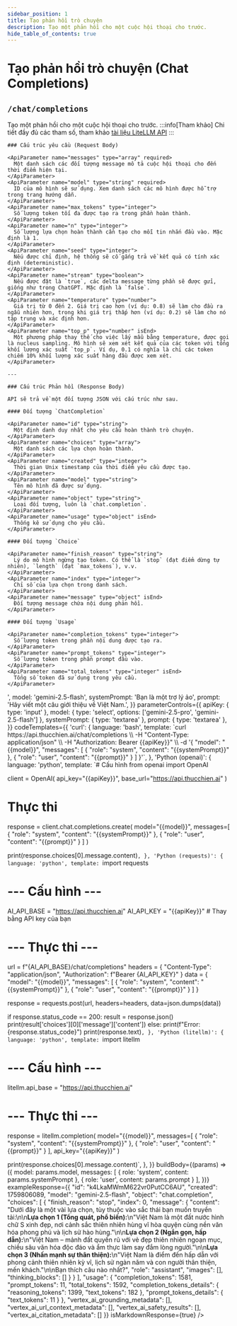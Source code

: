 ```yaml
---
sidebar_position: 1
title: Tạo phản hồi trò chuyện
description: Tạo một phản hồi cho một cuộc hội thoại cho trước.
hide_table_of_contents: true
---
```



# Tạo phản hồi trò chuyện (Chat Completions)

## <Badge method="POST" /> `/chat/completions`

Tạo một phản hồi cho một cuộc hội thoại cho trước.
<ApiReferenceLayout>
  <LeftColumn>
  :::info[Tham khảo]
  Chi tiết đầy đủ các tham số, tham khảo [tài liệu LiteLLM API](https://docs.litellm.ai/docs/completion)
  :::

    ### Cấu trúc yêu cầu (Request Body)

    <ApiParameter name="messages" type="array" required>
      Một danh sách các đối tượng message mô tả cuộc hội thoại cho đến thời điểm hiện tại.
    </ApiParameter>
    <ApiParameter name="model" type="string" required>
      ID của mô hình sẽ sử dụng. Xem danh sách các mô hình được hỗ trợ trong trang hướng dẫn.
    </ApiParameter>
    <ApiParameter name="max_tokens" type="integer">
      Số lượng token tối đa được tạo ra trong phần hoàn thành.
    </ApiParameter>
    <ApiParameter name="n" type="integer">
      Số lượng lựa chọn hoàn thành cần tạo cho mỗi tin nhắn đầu vào. Mặc định là 1.
    </ApiParameter>
    <ApiParameter name="seed" type="integer">
      Nếu được chỉ định, hệ thống sẽ cố gắng trả về kết quả có tính xác định (deterministic).
    </ApiParameter>
    <ApiParameter name="stream" type="boolean">
      Nếu được đặt là `true`, các delta message từng phần sẽ được gửi, giống như trong ChatGPT. Mặc định là `false`.
    </ApiParameter>
    <ApiParameter name="temperature" type="number">
      Giá trị từ 0 đến 2. Giá trị cao hơn (ví dụ: 0.8) sẽ làm cho đầu ra ngẫu nhiên hơn, trong khi giá trị thấp hơn (ví dụ: 0.2) sẽ làm cho nó tập trung và xác định hơn.
    </ApiParameter>
    <ApiParameter name="top_p" type="number" isEnd>
      Một phương pháp thay thế cho việc lấy mẫu bằng temperature, được gọi là nucleus sampling. Mô hình sẽ xem xét kết quả của các token với tổng khối lượng xác suất `top_p`. Ví dụ, 0.1 có nghĩa là chỉ các token chiếm 10% khối lượng xác suất hàng đầu được xem xét.
    </ApiParameter>

    ---

    ### Cấu trúc Phản hồi (Response Body)

    API sẽ trả về một đối tượng JSON với cấu trúc như sau.

    #### Đối tượng `ChatCompletion`

    <ApiParameter name="id" type="string">
      Một định danh duy nhất cho yêu cầu hoàn thành trò chuyện.
    </ApiParameter>
    <ApiParameter name="choices" type="array">
      Một danh sách các lựa chọn hoàn thành.
    </ApiParameter>
    <ApiParameter name="created" type="integer">
      Thời gian Unix timestamp của thời điểm yêu cầu được tạo.
    </ApiParameter>
    <ApiParameter name="model" type="string">
      Tên mô hình đã được sử dụng.
    </ApiParameter>
    <ApiParameter name="object" type="string">
      Loại đối tượng, luôn là `chat.completion`.
    </ApiParameter>
    <ApiParameter name="usage" type="object" isEnd>
      Thống kê sử dụng cho yêu cầu.
    </ApiParameter>

    #### Đối tượng `Choice`

    <ApiParameter name="finish_reason" type="string">
      Lý do mô hình ngừng tạo token. Có thể là `stop` (đạt điểm dừng tự nhiên), `length` (đạt `max_tokens`), v.v.
    </ApiParameter>
    <ApiParameter name="index" type="integer">
      Chỉ số của lựa chọn trong danh sách.
    </ApiParameter>
    <ApiParameter name="message" type="object" isEnd>
      Đối tượng message chứa nội dung phản hồi.
    </ApiParameter>

    #### Đối tượng `Usage`

    <ApiParameter name="completion_tokens" type="integer">
      Số lượng token trong phần nội dung được tạo ra.
    </ApiParameter>
    <ApiParameter name="prompt_tokens" type="integer">
      Số lượng token trong phần prompt đầu vào.
    </ApiParameter>
    <ApiParameter name="total_tokens" type="integer" isEnd>
      Tổng số token đã sử dụng trong yêu cầu.
    </ApiParameter>
  </LeftColumn>
  <RightColumn>
    <InteractiveApiRequest
  apiUrl="https://api.thucchien.ai/chat/completions"
  initialParameters={{
    apiKey: '<your_api_key>',
    model: 'gemini-2.5-flash',
    systemPrompt: 'Bạn là một trợ lý ảo',
    prompt: 'Hãy viết một câu giới thiệu về Việt Nam.',
  }}
  parameterControls={{
    apiKey: { type: 'input' },
    model: { type: 'select', options: ['gemini-2.5-pro', 'gemini-2.5-flash'] },
    systemPrompt: { type: 'textarea' },
    prompt: { type: 'textarea' },
  }}
  codeTemplates={{
    'curl': {
      language: 'bash',
      template: `curl https://api.thucchien.ai/chat/completions \\
  -H "Content-Type: application/json" \\
  -H "Authorization: Bearer {{apiKey}}" \\
  -d '{
    "model": "{{model}}",
    "messages": [
      {
        "role": "system",
        "content": "{{systemPrompt}}"
      },
      {
        "role": "user",
        "content": "{{prompt}}"
      }
    ]
  }'`,
    },
    'Python (openai)': {
      language: 'python',
      template: `# Cấu hình
from openai import OpenAI

client = OpenAI(
    api_key="{{apiKey}}",
    base_url="https://api.thucchien.ai"
)

# Thực thi
response = client.chat.completions.create(
    model="{{model}}",
    messages=[
        {
            "role": "system",
            "content": "{{systemPrompt}}"
        },
        {
            "role": "user",
            "content": "{{prompt}}"
        }
    ]
)

print(response.choices[0].message.content)`,
    },
    'Python (requests)': {
      language: 'python',
      template: `import requests

# --- Cấu hình ---
AI_API_BASE = "https://api.thucchien.ai"
AI_API_KEY = "{{apiKey}}" # Thay bằng API key của bạn

# --- Thực thi ---
url = f"{AI_API_BASE}/chat/completions"
headers = {
    "Content-Type": "application/json",
    "Authorization": f"Bearer {AI_API_KEY}"
}
data = {
    "model": "{{model}}",
    "messages": [
        {
            "role": "system",
            "content": "{{systemPrompt}}"
        },
        {
            "role": "user",
            "content": "{{prompt}}"
        }
    ]
}

response = requests.post(url, headers=headers, data=json.dumps(data))

if response.status_code == 200:
    result = response.json()
    print(result['choices'][0]['message']['content'])
else:
    print(f"Error: {response.status_code}")
    print(response.text)`,
    },
    'Python (litellm)': {
      language: 'python',
      template: `import litellm

# --- Cấu hình ---
litellm.api_base = "https://api.thucchien.ai"

# --- Thực thi ---
response = litellm.completion(
    model="{{model}}",
    messages=[
        {
            "role": "system",
            "content": "{{systemPrompt}}"
        },
        {
            "role": "user",
            "content": "{{prompt}}"
        }
    ],
    api_key="{{apiKey}}"
)

print(response.choices[0].message.content)`,
    },
  }}
  buildBody={(params) => ({
    model: params.model,
    messages: [
      { role: 'system', content: params.systemPrompt },
      { role: 'user', content: params.prompt }
    ],
  })}
  exampleResponse={{
    "id": "k4LkaMWmM622vr0PutCC6AU",
    "created": 1759806089,
    "model": "gemini-2.5-flash",
    "object": "chat.completion",
    "choices": [
      {
        "finish_reason": "stop",
        "index": 0,
        "message": {
          "content": "Dưới đây là một vài lựa chọn, tùy thuộc vào sắc thái bạn muốn truyền tải:\n\n**Lựa chọn 1 (Tổng quát, phổ biến):**\n\"Việt Nam là một đất nước hình chữ S xinh đẹp, nơi cảnh sắc thiên nhiên hùng vĩ hòa quyện cùng nền văn hóa phong phú và lịch sử hào hùng.\"\n\n**Lựa chọn 2 (Ngắn gọn, hấp dẫn):**\n\"Việt Nam – mảnh đất quyến rũ với vẻ đẹp thiên nhiên ngoạn mục, chiều sâu văn hóa độc đáo và ẩm thực làm say đắm lòng người.\"\n\n**Lựa chọn 3 (Nhấn mạnh sự thân thiện):**\n\"Việt Nam là điểm đến hấp dẫn với phong cảnh thiên nhiên kỳ vĩ, lịch sử ngàn năm và con người thân thiện, mến khách.\"\n\nBạn thích câu nào nhất?",
          "role": "assistant",
          "images": [],
          "thinking_blocks": []
        }
      }
    ],
    "usage": {
      "completion_tokens": 1581,
      "prompt_tokens": 11,
      "total_tokens": 1592,
      "completion_tokens_details": {
        "reasoning_tokens": 1399,
        "text_tokens": 182
      },
      "prompt_tokens_details": {
        "text_tokens": 11
      }
    },
    "vertex_ai_grounding_metadata": [],
    "vertex_ai_url_context_metadata": [],
    "vertex_ai_safety_results": [],
    "vertex_ai_citation_metadata": []
  }}
  isMarkdownResponse={true}
/>
  </RightColumn>
</ApiReferenceLayout>
